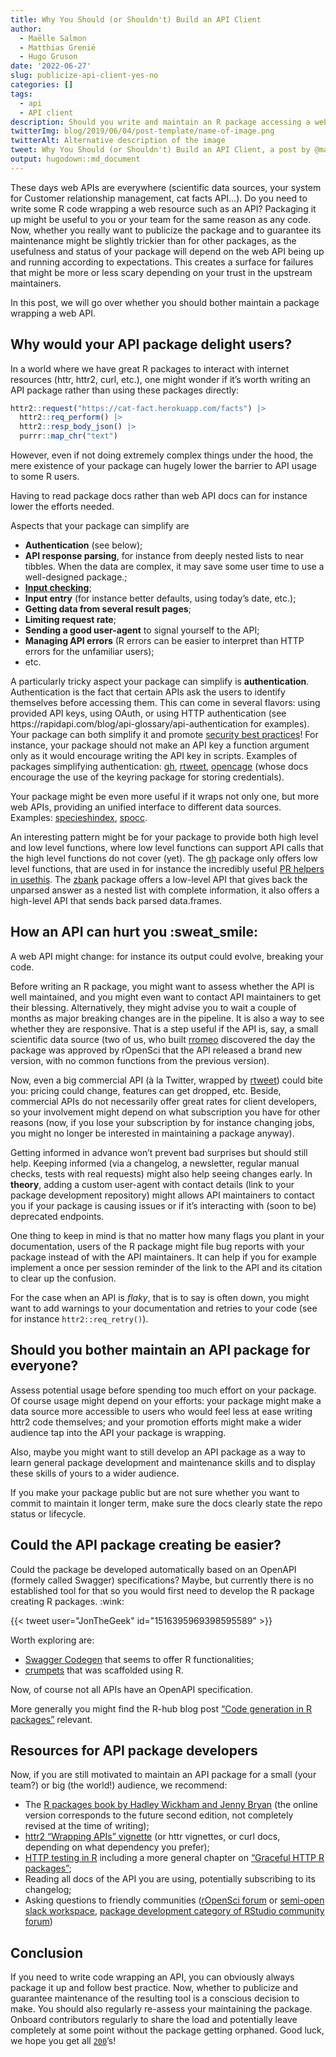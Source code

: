 ```yaml
---
title: Why You Should (or Shouldn't) Build an API Client
author:
  - Maëlle Salmon
  - Matthias Grenié
  - Hugo Gruson
date: '2022-06-27'
slug: publicize-api-client-yes-no
categories: []
tags:
  - api
  - API client
description: Should you write and maintain an R package accessing a web API? Here are our tips for deciding, and for doing it if you go for it.
twitterImg: blog/2019/06/04/post-template/name-of-image.png
twitterAlt: Alternative description of the image
tweet: Why You Should (or Shouldn't) Build an API Client, a post by @ma_salmon, @LeNematode, @grusonh
output: hugodown::md_document
---
```


These days web APIs are everywhere (scientific data sources, your system for Customer relationship management, cat facts API...). 
Do you need to write some R code wrapping a web resource such as an API?
Packaging it up might be useful to you or your team for the same reason as any code.
Now, whether you really want to publicize the package and to guarantee its maintenance might be slightly trickier than for other packages, as the usefulness and status of your package will depend on the web API being up and running according to expectations.
This creates a surface for failures that might be more or less scary depending on your trust in the upstream maintainers.

In this post, we will go over whether you should bother maintain a package wrapping a web API.

## Why would your API package delight users?

In a world where we have great R packages to interact with internet resources (httr, httr2, curl, etc.), one might wonder if it's worth writing an API package rather than using these packages directly:

```r
httr2::request("https://cat-fact.herokuapp.com/facts") |> 
  httr2::req_perform() |> 
  httr2::resp_body_json() |> 
  purrr::map_chr("text")
```

However, even if not doing extremely complex things under the hood, the mere existence of your package can hugely lower the barrier to API usage to some R users.

Having to read package docs rather than web API docs can for instance lower the efforts needed.

Aspects that your package can simplify are

* **Authentication** (see below);
* **API response parsing**, for instance from deeply nested lists to near tibbles. When the data are complex, it may save some user time to use a well-designed package.;
* [**Input checking**](https://blog.r-hub.io/2022/03/10/input-checking/);
* **Input entry** (for instance better defaults, using today's date, etc.);
* **Getting data from several result pages**;
* **Limiting request rate**;
* **Sending a good user-agent** to signal yourself to the API;
* **Managing API errors** (R errors can be easier to interpret than HTTP errors for the unfamiliar users);
* etc.

A particularly tricky aspect your package can simplify is **authentication**.
Authentication is the fact that certain APIs ask the users to identify themselves before accessing them. This can come in several flavors: using provided API keys, using OAuth, or using HTTP authentication (see https://rapidapi.com/blog/api-glossary/api-authentication for examples).
Your package can both simplify it and promote [security best practices](https://devguide.ropensci.org/package-development-security-best-practices.html#pkgsecrets)!
For instance, your package should not make an API key a function argument only as it would encourage writing the API key in scripts.
Examples of packages simplifying authentication: [gh](https://gh.r-lib.org/), [rtweet](https://docs.ropensci.org/rtweet), [opencage](https://docs.ropensci.org/opencage) (whose docs encourage the use of the keyring package for storing credentials).

Your package might be even more useful if it wraps not only one, but more web APIs, providing an unified interface to different data sources.
Examples: [specieshindex](https://jessicatytam.github.io/specieshindex/), [spocc](https://docs.ropensci.org/spocc/).

An interesting pattern might be for your package to provide both high level and low level functions, where low level functions can support API calls that the high level functions do not cover (yet).
The [gh](https://gh.r-lib.org/) package only offers low level functions, that are used in for instance the incredibly useful [PR helpers in usethis](https://usethis.r-lib.org/articles/pr-functions.html).
The [zbank](https://docs.ropensci.org/zbank/) package offers a low-level API that gives back the unparsed answer as a nested list with complete information, it also offers a high-level API that sends back parsed data.frames.

## How an API can hurt you :sweat_smile:

A web API might change: for instance its output could evolve, breaking your code.

Before writing an R package, you might want to assess whether the API is well maintained, and you might even want to contact API maintainers to get their blessing.
Alternatively, they might advise you to wait a couple of months as major breaking changes are in the pipeline.
It is also a way to see whether they are responsive.
That is a step useful if the API is, say, a small scientific data source (two of us, who built [rromeo](https://github.com/ropensci-archive/rromeo) discovered  the day the package was approved by rOpenSci that the API released a brand new version, with no common functions from the previous version).

Now, even a big commercial API (à la Twitter, wrapped by [rtweet](https://docs.ropensci.org/rtweet)) could bite you: pricing could change, features can get dropped, etc.
Beside, commercial APIs do not necessarily offer great rates for client developers, so your involvement might depend on what subscription you have for other reasons (now, if you lose your subscription by for instance changing jobs, you might no longer be interested in maintaining a package anyway).

Getting informed in advance won't prevent bad surprises but should still help.
Keeping informed (via a changelog, a newsletter, regular manual checks, tests with real requests) might also help seeing changes early.
In **theory**, adding a custom user-agent with contact details (link to your package development repository) might allows API maintainers to contact you if your package is causing issues or if it's interacting with (soon to be) deprecated endpoints.

One thing to keep in mind is that no matter how many flags you plant in your documentation, users of the R package might file bug reports with your package instead of with the API maintainers.
It can help if you for example implement a once per session reminder of the link to the API and its citation to clear up the confusion.

For the case when an API is _flaky_, that is to say is often down, you might want to add warnings to your documentation and retries to your code (see for instance `httr2::req_retry()`).

## Should you bother maintain an API package for everyone?

Assess potential usage before spending too much effort on your package.
Of course usage might depend on your efforts: your package might make a data source more accessible to users who would feel less at ease writing httr2 code themselves; and your promotion efforts might make a wider audience tap into the API your package is wrapping.

Also, maybe you might want to still develop an API package as a way to learn general package development and maintenance skills and to display these skills of yours to a wider audience.

If you make your package public but are not sure whether you want to commit to maintain it longer term, make sure the docs clearly state the repo status or lifecycle.

## Could the API package creating be easier?

Could the package be developed automatically based on an OpenAPI (formely called Swagger) specifications?
Maybe, but currently there is no established tool for that so you would first need to develop the R package creating R packages. :wink:

```{=html}
{{< tweet user="JonTheGeek" id="1516395969398595589" >}}
```

Worth exploring are:

- [Swagger Codegen](https://github.com/swagger-api/swagger-codegen/) that seems to offer R functionalities;
- [crumpets](https://github.com/hrbrmstr/crumpets/) that was scaffolded using R.

Now, of course not all APIs have an OpenAPI specification.

More generally you might find the R-hub blog post ["Code generation in R packages"](https://blog.r-hub.io/2020/02/10/code-generation) relevant.

## Resources for API package developers

Now, if you are still motivated to maintain an API package for a small (your team?) or big (the world!) audience, we recommend:

- The [R packages book by Hadley Wickham and Jenny Bryan](https://r-pkgs.org/) (the online version corresponds to the future second edition, not completely revised at the time of writing);
- [httr2 "Wrapping APIs" vignette](https://httr2.r-lib.org/articles/wrapping-apis.html) (or httr vignettes, or curl docs, depending on what dependency you prefer);
- [HTTP testing in R](https://books.ropensci.org/http-testing/) including a more general chapter on ["Graceful HTTP R packages"](https://books.ropensci.org/http-testing/graceful.html);
- Reading all docs of the API you are using, potentially subscribing to its changelog;
- Asking questions to friendly communities ([rOpenSci forum](http://discuss.ropensci.org/) or [semi-open slack workspace](https://contributing.ropensci.org/resources.html?q=slack#channels), [package development category of RStudio community forum](https://community.rstudio.com/c/package-development/11))

## Conclusion

If you need to write code wrapping an API, you can obviously always package it up and follow best practice.
Now, whether to publicize and guarantee maintenance of the resulting tool is a conscious decision to make.
You should also regularly re-assess your maintaining the package.
Onboard contributors regularly to share the load and potentially leave completely at some point without the package getting orphaned.
Good luck, we hope you get all [`200`](https://http.cat/200)'s!
